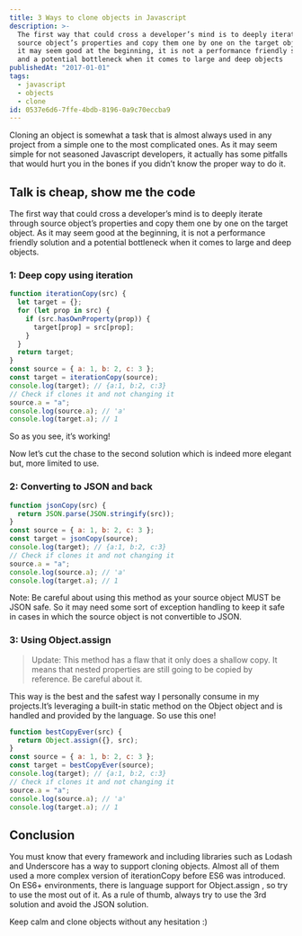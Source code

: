 ```yaml
---
title: 3 Ways to clone objects in Javascript
description: >-
  The first way that could cross a developer’s mind is to deeply iterate through
  source object’s properties and copy them one by one on the target object. As
  it may seem good at the beginning, it is not a performance friendly solution
  and a potential bottleneck when it comes to large and deep objects
publishedAt: "2017-01-01"
tags:
  - javascript
  - objects
  - clone
id: 0537e6d6-7ffe-4bdb-8196-0a9c70eccba9
---
```


Cloning an object is somewhat a task that is almost always used in any project from a simple one to the most complicated ones.
As it may seem simple for not seasoned Javascript developers, it actually has some pitfalls that would hurt you in the bones if you didn’t know the proper way to do it.

## Talk is cheap, show me the code

The first way that could cross a developer’s mind is to deeply iterate through source object’s properties and copy them one by one on the target object. As it may seem good at the beginning, it is not a performance friendly solution and a potential bottleneck when it comes to large and deep objects.

### 1: Deep copy using iteration

```js
function iterationCopy(src) {
  let target = {};
  for (let prop in src) {
    if (src.hasOwnProperty(prop)) {
      target[prop] = src[prop];
    }
  }
  return target;
}
const source = { a: 1, b: 2, c: 3 };
const target = iterationCopy(source);
console.log(target); // {a:1, b:2, c:3}
// Check if clones it and not changing it
source.a = "a";
console.log(source.a); // 'a'
console.log(target.a); // 1
```

So as you see, it’s working!

Now let’s cut the chase to the second solution which is indeed more elegant but, more limited to use.

### 2: Converting to JSON and back

```js
function jsonCopy(src) {
  return JSON.parse(JSON.stringify(src));
}
const source = { a: 1, b: 2, c: 3 };
const target = jsonCopy(source);
console.log(target); // {a:1, b:2, c:3}
// Check if clones it and not changing it
source.a = "a";
console.log(source.a); // 'a'
console.log(target.a); // 1
```

Note: Be careful about using this method as your source object MUST be JSON safe. So it may need some sort of exception handling to keep it safe in cases in which the source object is not convertible to JSON.

### 3: Using Object.assign

> Update: This method has a flaw that it only does a shallow copy. It means that nested properties are still going to be copied by reference. Be careful about it.

This way is the best and the safest way I personally consume in my projects.It’s leveraging a built-in static method on the Object object and is handled and provided by the language. So use this one!

```javascript
function bestCopyEver(src) {
  return Object.assign({}, src);
}
const source = { a: 1, b: 2, c: 3 };
const target = bestCopyEver(source);
console.log(target); // {a:1, b:2, c:3}
// Check if clones it and not changing it
source.a = "a";
console.log(source.a); // 'a'
console.log(target.a); // 1
```

## Conclusion

You must know that every framework and including libraries such as Lodash and Underscore has a way to support cloning objects. Almost all of them used a more complex version of iterationCopy before ES6 was introduced. On ES6+ environments, there is language support for Object.assign , so try to use the most out of it. As a rule of thumb, always try to use the 3rd solution and avoid the JSON solution.

Keep calm and clone objects without any hesitation :)

